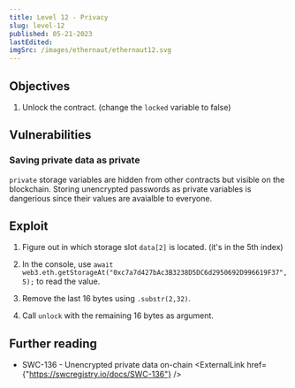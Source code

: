 ```yaml
---
title: Level 12 - Privacy
slug: level-12
published: 05-21-2023
lastEdited:
imgSrc: /images/ethernaut/ethernaut12.svg
---
```


## Objectives

1. Unlock the contract. (change the `locked` variable to false)

## Vulnerabilities

### Saving private data as private

`private` storage variables are hidden from other contracts but visible on the blockchain. Storing
unencrypted passwords as private variables is dangerious since their values are avaialble to everyone.

## Exploit

1. Figure out in which storage slot `data[2]` is located. (it's in the 5th index)

2. In the console, use `await web3.eth.getStorageAt("0xc7a7d427bAc3B3238D5DC6d2950692D996619F37", 5);` to read the value.

3. Remove the last 16 bytes using `.substr(2,32)`.

4. Call `unlock` with the remaining 16 bytes as argument.

## Further reading

- SWC-136 - Unencrypted private data on-chain <ExternalLink href={"https://swcregistry.io/docs/SWC-136"} />
